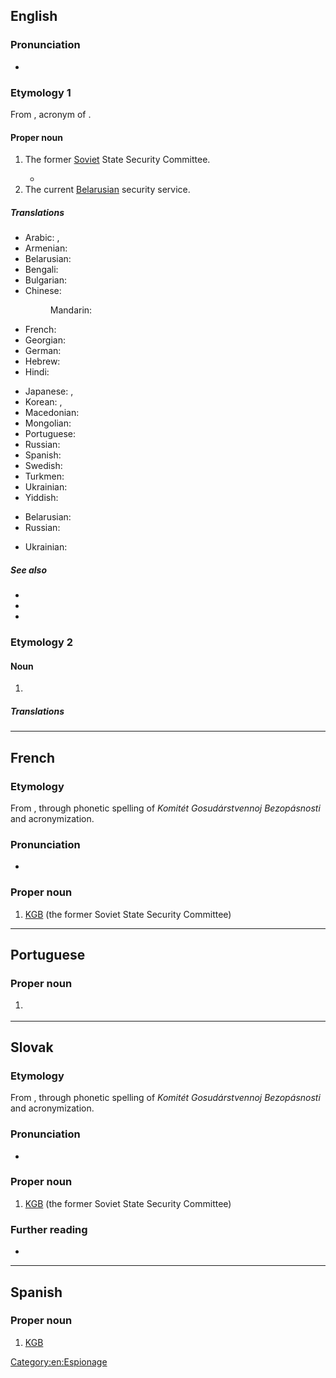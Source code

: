 ==English==
{{wikipedia}}

===Pronunciation===
* {{audio|en|KGB US.ogg|Audio (US)}}

===Etymology 1===
From {{bor|en|ru|КГБ}}, acronym of {{m|ru|Комите́т госуда́рственной безопа́сности|t=State Security Committee}}.

====Proper noun====
{{en-proper noun|head=the KGB}}

# {{lb|en|historical}} The former [[Soviet]] State Security Committee.
#* {{quote-book|en|year=2019|origyear=2018|author=Ben Macintyre|title=The Spy and the Traitor|publisher=Penguin Books|isbn=9780241972137|chapter=4|page=75|passage=But in 1967 Treholt's trenchant opposition to the Vietnam War attracted the attention of '''the KGB'''.}}
# The current [[Belarusian]] security service.

=====Translations=====
{{trans-top|(historical) The former Soviet State Security Committee}}
* Arabic: {{t|ar|كَي جِي بِي|m}}, {{t|ar|كَاي جِي بِي|m}}
* Armenian: {{t+|hy|ՊԱԿ}}
* Belarusian: {{t|be|КДБ|m}}
* Bengali: {{t|bn|কেজিবি}}
* Bulgarian: {{t|bg|КГБ|m}}
* Chinese:
*: Mandarin: {{t+|cmn|克格勃|tr=kègébó}}
* French: {{t+|fr|KGB|m}}
* Georgian: {{t|ka|სუკ}}
* German: {{t+|de|KGB|m}}
* Hebrew: {{t|he|ק.ג.ב.|m|tr=ka ge be}}
* Hindi: {{t|hi|केजीबी}}
{{trans-mid}}
* Japanese: {{t|ja|カーゲーベー|tr=kāgēbē}}, {{t|ja|ケージービー|tr=kējībī}}
* Korean: {{t|ko|카게베}}, {{t|ko|케이지비}}
* Macedonian: {{t|mk|КГБ|m}}
* Mongolian: {{t|mn|УАХХ}}
* Portuguese: {{t|pt|KGB|f}}
* Russian: {{t+|ru|КГБ|m}}
* Spanish: {{t+|es|KGB|m}}
* Swedish: {{t+|sv|KGB}}
* Turkmen: {{t|tk|DHK}}
* Ukrainian: {{t|uk|КДБ|m}}
* Yiddish: {{t|yi|קאַגעבע|f}}
{{trans-bottom}}

{{trans-top|the current Belarusian security service}}
* Belarusian: {{t|be|КДБ|m}}
* Russian: {{t+|ru|КГБ|m}}
{{trans-mid}}
* Ukrainian: {{t|uk|КДБ|m}}
{{trans-bottom}}

=====See also=====
* {{l|en|FSB}}
* {{l|en|NKVD}}
* {{l|en|Cheka}}

===Etymology 2===

====Noun====
{{en-noun}}

# {{lb|en|electronics}} {{initialism of|en|[[known]] [[good]] [[board]]}}

=====Translations=====
{{trans-top|Known Good Board}}
{{trans-mid}}
{{trans-bottom}}

[[Category:en:Espionage]]

----

==French==

===Etymology===
From {{bor|fr|ru|КГБ}}, through phonetic spelling of ''Komitét Gosudárstvennoj Bezopásnosti'' and acronymization.

===Pronunciation===
* {{audio|fr|LL-Q150 (fra)-LoquaxFR-KGB.wav|Audio}}

===Proper noun===
{{fr-proper noun|m}}

# [[#English|KGB]] (the former Soviet State Security Committee)

----

==Portuguese==

===Proper noun===
{{pt-proper noun|f}}

# {{l|en|KGB}} {{gloss|Russian secret police}}

{{topics|pt|Russia}}

----

==Slovak==

===Etymology===
From {{bor|sk|ru|КГБ}}, through phonetic spelling of ''Komitét Gosudárstvennoj Bezopásnosti'' and acronymization.

===Pronunciation===
* {{sk-IPA|kágébé}}

===Proper noun===
{{sk-proper noun|g=n}}

# [[#English|KGB]] (the former Soviet State Security Committee)

===Further reading===
* {{R:SDK}}

----

==Spanish==
{{wikipedia|lang=es}}

===Proper noun===
{{es-proper noun|m}}

# [[#English|KGB]] {{gloss|soviet KGB}}